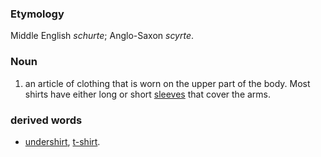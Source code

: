 ===Etymology===
Middle English ''schurte''; Anglo-Saxon ''scyrte''.
===Noun===
#an article of clothing that is worn on the upper part of the body. Most shirts have either long or short [[sleeve]]s that cover the arms.
===derived words===
*[[undershirt]], [[t-shirt]].